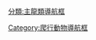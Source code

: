 {{Navbox with collapsible groups
| name = 主龍形下綱
| state = {{{state|expanded}}} 
| selected = {{{1|}}}
| title = [[主龍形下綱]]
| bodyclass = hlist
 
| group1 = {{Nobold|<small>
* 界：[[動物界]]
* 門：[[脊索動物門]]
* 演化支：[[蜥形綱]]
* 亞綱：[[雙孔亞綱]]
* 演化支：[[蜥類]]
</small>}}
| list1 =
  {{Navbox|subgroup
  | group1 = [[真爬行動物]]
  | list1 =
    {{Navbox|subgroup
    | list1 =
**參見 [[Template:真爬行動物|真爬行動物]]
    | group2 = [[主龍形下綱]]
    | list2 =
**見下文↓
    }}
  }}
|group2 = [[主龍形下綱]]
|abbr2 = P.
|image2 =
[[File:Protorosaurus BW.jpg|140px|''Protorosaurus speneri'']]
<div>[[File:Sharovipteryx BW.jpg|140px|''Sharovipteryx mirabilis'']]</div>
<div style="height:35px;overflow:hidden"><div style="position:relative;top:-6px;">[[File:Macrocnemus BW.jpg|140px|''Macrocnemus basanii'']]</div></div>
[[File:Dinocephalosaurus BW.jpg|140px|''Dinocephalosaurus orientalis'']]
|list2 = 
{{Navbox|subgroup
|group1 =[[主龍形下綱|主<br>龍<br>形<br>下<br>綱]]
|list1 = {{Navbox|subgroup
|list1 = 
* {{Extinct}}{{link-en|秘椎龍屬|Aenigmastropheus}}
* {{Extinct}}{{link-en|矮鱷龍屬|Elachistosuchus}}?
* {{Extinct}}{{link-en|亞拉松龍屬|Elessaurus}}
* {{Extinct}}{{link-en|類原蜥屬|Prolacertoides}}
|group2 = {{link-en|泛龜類|Pantestudines}}?
|list2 =
**參見 [[Template:泛龜類|泛龜類]]
**包括[[龜鱉目]]
*{{Extinct}}[[鰭龍超目]]?
|group3 ={{nowrap|{{Extinct}}[[離龍目]]?}}
|list3 =
**參見 [[Template:離龍目|離龍目]]
|group4 = {{Extinct}}[[原龍目]]
|list4 ={{Navbox|subgroup
|list1 =
* {{link-en|Czatkowiella}}
* {{link-en|Exilisuchus}}?
* {{link-en|阿爾及利亞龍屬|Jesairosaurus}}
* [[馬拉利蜥屬]]?
* {{link-en|Malutinisuchus}}
* {{link-en|Mecistotrachelos}}?
* {{le|Megacnemus}}
* {{le|Microcnemus}}
* [[原龍屬]]
* {{le|Rhombopholis}}
* {{link-en|Trachelosaurus}}
* {{link-en|Vritramimosaurus}}
* [[鐮龍類]]?
   |group3 = [[沙洛維龍科]]
   |list3 =
* {{link-en|奧濟梅克龍屬|Ozimek volans}}
* [[沙洛維龍屬]]
   |group4 = [[長頸龍科]]
   |list4 =
*{{link-en|Amotosaurus}}
* {{link-en|Augustaburiania}}
* {{link-en|Cosesaurus}}
* [[恐頭龍屬]]?
* {{link-en|Exilisuchus}}?
* {{link-en|富源龍屬|Fuyuansaurus}}
* [[格威內德龍屬]]
* [[倫巴底蜥屬]]
* [[巨脛龍屬]]
* {{link-en|振宇梳齒龍|Pectodens}}
* {{link-en|原長頸龍屬|Protanystropheus}}
* {{link-en|Raibliania}}
* {{link-en|Sclerostropheus}}
* [[長頸龍屬]]
* {{link-en|塔尼龍屬|Tanytrachelos}}
* [[沙洛維龍科]]?}}
|group5 = [[主龍形下綱|鱷腳類]]
|list5 =
**見下文↓
}}}}

|group3 = [[主龍形下綱|鱷腳類]]
|abbr3 = R.
|image3 = [[File:Shringasaurus_indicus_reconstruction.png|120px|''Shringasaurus indicus'']]
[[File:Trilophosaurus buettneri (flipped).jpg|140px|''Trilophosaurus buettneri'']]

[[File:Paradapedon 1DB.jpg|70px|''Hyperodapedon huxleyi'']]
[[File:Prolacerta broomi.jpg|140px|''Prolacerta broomi'']]
|list3 ={{Navbox|subgroup
      |list1 ={{Navbox|subgroup
|group1 = [[主龍形下綱|鱷<br>腳<br>類]]
|list1 ={{Navbox|subgroup
|list1 ={{Navbox|subgroup
|list1 =
* {{Extinct}}{{link-en|Ankistrodon}}?
* {{Extinct}}{{link-en|無爪鱷屬|Blomosuchus}}?
* †{{link-en|Boreopricea}}
* †{{link-en|伊力薩龍屬|Elessaurus}}?
* {{Extinct}}{{link-en|Teyujagua}}
* {{Extinct}}[[塔斯馬尼亞龍屬]]
      |group2 = {{nowrap|{{Extinct}}[[孔耐蜥科]]?}}
      |list2 =
* [[依卡洛蜥屬]]
* [[孔耐蜥屬]]
* [[孔耐鱷屬]]
* {{link-en|Pamelina}}
* [[棒臀龍屬]]?
      |group3 = {{Extinct}}{{link-en|怪异龙类|Allokotosauria}}
      |list3 ={{Navbox|subgroup
   |list1 =
* [[北極龍屬]]?
* {{link-en|帕梅拉龍屬|Pamelaria}}
* [[孔耐蜥科]]?
   |group2 = {{link-en|愛珍多龍科|Azendohsauridae}}
   |list2 =
* [[愛珍多龍]]
* [[馬拉利蜥屬]]?
* {{link-en|帕梅拉龍屬|Pamelaria}}?
* {{link-en|犄龍屬|Shringasaurus}}
   |group3 = [[三棱龍科]]
   |list3 =
* {{link-en|Anisodontosaurus}}?
* {{link-en|Coelodontognathus}}?
* {{link-en|頓河頭龍屬|Doniceps}}?
* [[棘鱷龍屬]]
* {{link-en|妙爬龍屬|Teraterpeton}}
* {{link-en|Tricuspisaurus}}?
* [[三稜龍屬]]
* {{link-en|Variodens}}?
* {{link-en|维塔利龍屬|Vitalia}}?
}}}}
      |group2 = {{Extinct}}[[喙頭龍目|<br>喙<br>頭<br>龍<br>目]]
      |list2 ={{Navbox|subgroup
   |list1 =
* {{link-en|短面龍屬|Colobops}}?
* {{link-en|始豚龍屬|Eohyosaurus}}
* {{link-en|Howesia}}
* [[中鱷屬]]
* {{link-en|非始鱷屬|Noteosuchus}}
   |group2 = [[喙頭龍科]]
   |list2 =
   {{Navbox|subgroup
      |list1 =
* {{link-en|Otischalkia}}
* [[喙頭龍屬]]
      |group2 = [[異平齒龍科]]
      |list2 =
      {{Navbox|subgroup
         |list1 =
* {{link-en|本頓爪龍屬|Bentonyx}}
* {{link-en|掘爪龍屬|Fodonyx}}
* {{link-en|蘭格爪龍屬|Langeronyx}}
         |group2 = [[異平齒龍亞科]]
         |list2 =
* [[異平齒龍屬]]
* {{link-en|艾薩羅喙龍屬|Isalorhynchus}}
* {{link-en|掘喙龍屬|Oryctorhynchus}}
* {{link-en|Supradapedon}}
* {{link-en|蜥鸚龍屬|Teyumbaita}}
         |group3 = [[喙頭龍目|細管喙龍亞科]]
         |list3 =
* {{link-en|Ammorhynchus}}
* {{link-en|Brasinorhynchus}}
* {{link-en|Mesodapedon}}
* {{link-en|細管喙龍屬|Stenaulorhynchus}}
* {{link-en|伊洛喙龍屬|Elorhynchus}}
      }}
   }} 
}}
|list3 ={{Navbox|subgroup
      |group4 = {{Extinct}}{{le|原蜥科|Prolacertidae}}
      |list4 =
* {{link-en|Kadimakara australiensis}}
* {{le|原蜥屬|Prolacerta}}
      |group5 = [[主龍形類]]
      |list5 =
**見下文↓
   }}}}
}}}}

|group4 = [[主龍形類]]
|abbr4 = B.
|list4 =
   {{Navbox|subgroup
|image = [[File:Proterosuchus_BW.jpg|140px|''Proterosuchus fergusi'']]
[[File:Erythrosuchus.png|130px|''Erythrosuchus africanus'']]
[[File:Euparkeria white background.png|130px|''Euparkeria capensis'']]
[[File:Pseudochampsa life restoration white background.jpg|130px|''Pseudochampsa ischigualastensis'']]
   |group1 = [[主龍形類|主<br>龍<br>形<br>類]]
   |list1 ={{Navbox|subgroup
      |list1 ={{Navbox|subgroup
      |list1 =
* {{Extinct}}{{link-en|南極王龍屬|Antarctanax}}
* {{Extinct}}[[加斯馬吐鱷屬]]
* {{Extinct}}{{link-en|長頸鱷屬|Collilongus}}
* {{Extinct}}[[克羅斯比龍屬]]?
* {{Extinct}}[[庫約鱷屬]]
* {{Extinct}}{{link-en|Eorasaurus}}?
* {{Extinct}}[[迦梨鱷屬]]
* {{Extinct}}{{link-en|薩爾馬托鱷屬|Sarmatosuchus}}
* {{Extinct}}[[斯克列羅龍屬]]?
* {{Extinct}}{{link-en|三視龍屬|Triopticus}}
* {{Extinct}}[[齊馬鱷屬]]?
* {{Extinct}}[[武氏龍屬]]
* {{Extinct}}{{link-en|Vonhuenia}}
* {{Extinct}}{{le|短臉鱷屬|Syntomiprosopus}}
      |group2 = {{nowrap|{{Extinct}}[[古鱷科]]}}
      |list2 =
* [[主龍屬]]
* [[古鱷屬]]
      |group3 = {{nowrap|{{Extinct}}[[引鱷科]]}}
      |list3 =
* {{le|查利舍夫鱷屬|Chalishevia}}
* [[引鱷屬]]
* [[府谷鱷屬]]
* [[格爾贊鱷屬]]
* {{link-en|古城鱷屬|Guchengosuchus}}
* [[山西鱷]]
* {{le|烏拉龍屬|Uralosaurus}}
* {{le|巨頭鱷屬|Bharitalasuchus}}
}}
      |group4 = [[主龍形類|真<br>鱷<br>腳<br>類]]
      |list4 =
         {{Navbox|subgroup
         |list1 =
* {{Extinct}}{{link-en|糙面龍屬|Asperoris}}
* {{Extinct}}{{link-en|多魯鱷屬|Dorosuchus}}
* {{Extinct}}{{link-en|多型齒鱷屬|Polymorphodon}}
         |group3 = {{nowrap|{{Extinct}}{{link-en|原鱷龍類|Proterochampsia}}}}
         |list3 ={{Navbox|subgroup
   |list1 =
* {{link-en|濱鱷屬|Litorosuchus}}?
* {{link-en|范克里夫鱷屬|Vancleavea}}?
   |group2 = [[道斯威爾龍科]]
   |list2 =
* {{link-en|Ankylosuchus}}
* [[道斯威爾龍屬]]
* {{link-en|亞格斯特鱷屬|Jaxtasuchus}}
* {{link-en|皺鼻鱷屬|Rugarhynchos}}
* [[斯克列羅龍屬]]?
   |group3 = [[原鱷龍科]]
   |list3 =
      {{Navbox|subgroup
      |list1 =
* {{link-en|賽里托龍屬|Cerritosaurus}}
* [[原鱷龍屬]]
* {{link-en|Tropidosuchus}}
      |group2 = {{link-en|脆弱鱷亞科|Rhadinosuchinae}}
      |list2 =
* {{link-en|查尼亞爾鱷屬|Chanaresuchus}}
* {{link-en|瓦羅鱷屬|Gualosuchus}}
* {{link-en|脆弱鱷屬|Rhadinosuchus}}
* {{link-en|偽鱷龍屬|Pseudochampsa}}
      }}
   }}
         |group2 = {{nowrap|{{Extinct}}[[派克鱷科]]}}
         |list2 =
* [[派克鱷屬]]
* {{link-en|哈拉寨鱷屬|Halazhaisuchus}}
* [[奧斯穆斯卡鱷屬]]
         |group4 = [[鑲嵌踝類]]
         |list4 =
**見下文↓
}}
   }}
}}

|group5 = [[鑲嵌踝類]]
|abbr5 = Ph.
|image5 =[[File:Smilosuchus adamanensis flipped.jpg|140px|''Smilosuchus adamanensis'']]
|list5 ={{Navbox|subgroup
            |group2 = {{Extinct}}[[植龍目|植<br>龍<br>目]]
            |list2 ={{Navbox|subgroup
   |list1 =
* [[箭齒龍屬]]
* [[尖齒鱷屬]]?
* {{link-en|優雅龍屬|Compsosaurus}}?
* {{link-en|滇東鱷屬|Diandongosuchus}}
* {{link-en|佛朗哥鱷屬|Francosuchus}}?
* [[異齒鱷屬]]?
* [[中喙龍屬]]
* {{link-en|糙龍屬|Omosaurus}}?
* {{link-en|古殺手龍屬|Palaeoctonus}}?
* [[植龍屬]]?
* [[萊利鱷屬]]?
* {{link-en|窄顎龍屬|Suchoprion}}?
* {{link-en|末代龍屬|Termatosaurus}}?
   |group2 = {{link-en|副鱷科 (主龍形下綱)|Parasuchidae|副<br>鱷<br>科}}
   |list2 =
      {{Navbox|subgroup
      |list1 =
* {{link-en|阿加納喙龍屬|Arganarhinus}}
* [[埃布拉赫鱷屬]]
* [[古喙龍]]
* {{link-en|副鱷屬|Parasuchus}}
* {{link-en|瓦恩鱷屬|Wannia}}
      |group2 = [[迷鱷亞科|迷<br>鱷<br>亞<br>科]]
      |list2 =
* [[狹喙龍屬]]
*  {{link-en|近鱷屬|Brachysuchus}}
* [[臉龍屬]]
* [[狂齒鱷屬]]
* {{link-en|火山鱷屬|Volcanosuchus}}
             {{Navbox|subgroup
             |group2 = {{link-en|勒普托鱷形類|Leptosuchomorpha}}
             |list2 =
                {{Navbox|subgroup
                |list1 =
* {{link-en|勒普托鱷屬|Leptosuchus}}
* {{link-en|邪鱷屬|Pravusuchus}}
* [[鑿齒鱷屬]]
                |group2 = [[迷鱷族]]
                |list2 =
* {{link-en|Angistorhinopsis}}
* [[科堡鱷屬]]
* [[偽帕拉鱷屬]]
* [[迷鱷屬]]
* [[尼克羅龍]]
* [[雷東達龍屬]]
            }}  
         }}
      }}
   }}
|list3 ={{Navbox|subgroup
|group1 = [[主龍類]]
|list1 ={{Navbox|subgroup
|list1 =
* {{Extinct}}[[阿爾比斯龍屬]]?
* {{Extinct}}[[鳥足龍屬]]?
* {{Extinct}}{{link-en|古龍屬|Palaeosaurus}}?
* {{Extinct}}{{link-en|錫坎尼鱷|Sikannisuchus}}
* {{Extinct}}{{link-en|龍鱷屬|Smok (archosaur)}}
* {{Extinct}}[[鐮齒龍屬]]?
                |group2 = [[偽鱷類]]
                |list2 =
**參見 [[Template:偽鱷類|偽鱷類]]
**包括 [[鱷目]]
*{{Extinct}}[[植龍目]]?
|group3 =[[鳥蹠類]]
|list3 =
**見下文↓
}}}}}}

|group6 = [[鳥蹠類]]
|abbr6 = A.
|image6 =[[File:Teleocrater v1.png|140px|''Teleocrater rhadinus'']]
[[File:Lagerpeton_NT_small.jpg|140px|''Lagerpeton chanarensis'']]
[[File:Silesaurus opolensis flipped.jpg|140px|''Silesaurus opolensis'']]
[[File:Herresaurus.png|140px|''Herrerasaurus ischigualastensis'']]
|list6 ={{Navbox|subgroup
                |group3 = [[鳥蹠類|鳥<br>蹠<br>類]]
                |list3 ={{Navbox|subgroup
      |list1 =
* {{extinct}}[[斯克列羅龍屬]]?
|list2 ={{Navbox|subgroup
      |group2 = {{nowrap|{{extinct}}{{le|匿龍目|Aphanosauria}}}}
      |list2 =
* {{link-en|頓古茲鱷屬|Dongusuchus}}
* [[椎體龍屬]]
* {{link-en|完髖鱷屬|Teleocrater}}
* [[亞拉鱷屬]]
}}
      |group3 =[[鳥頸類主龍|鳥<br>頸<br>類<br>主<br>龍]]
      |list3 ={{Navbox|subgroup
|list1 =
*{{Extinct}}{{link-en|法希納爾翼龍屬|Faxinalipterus}}?
|list2 ={{Navbox|subgroup
|group2 = {{nowrap|{{extinct}}[[翼龍目|翼龍形類]]}}
|list2 =
**參見 [[Template:翼龍目|翼龍形類]]
}}
|group3 =[[恐龍形態類|恐<br>龍<br>形<br>態<br>類]]
|list3 ={{Navbox|subgroup
|list1 ={{Navbox|subgroup
   |list1 =
*{{nowrap|{{extinct}}[[兔蜥科]]?}}
}}
   |group2 = [[恐龍型類|恐<br>龍<br>型<br>類]]
   |list2 =
   {{Navbox|subgroup
      |list1 =
* †[[兔鱷屬]]
* †[[馬拉鱷龍]]屬
|group2 = [[龍群類|龍<br>群<br>類]]
   |list2 =
   {{Navbox|subgroup
      |list1 ={{Navbox|subgroup
      |list1 =
* {{Extinct}}[[尼亞薩龍屬]]?
* {{Extinct}}[[跳龍屬]]
      |group2 = {{nowrap|{{extinct}}[[西里龍科]]}}
      |list2 =
* {{link-en|無父龍屬|Agnosphitys}}
* [[阿希利龍屬]]
* {{link-en|未知龍屬|Ignotosaurus}}
* [[劉氏鱷屬]]
* [[皮薩諾龍屬]]?
* {{link-en|索米亞龍屬|Soumyasaurus}}
* [[科技龍屬]]?
{{Navbox|subgroup
      |group2= {{nowrap|†[[西里龍科|溝頜龍類]]}}
      |list2 =
* [[狄奧多羅斯龍屬]]
* [[真腔骨龍屬]]
* {{link-en|夸納龍屬|Kwanasaurus}}
* {{link-en|高髖龍屬|Lutungutali}}
* [[塞龍屬]]
* [[西里龍屬]]
}}}}
|groupstyle=line-height:1.2em;text-align:left;
      |group3 = [[恐龙|恐<br>龍<br>總<br>目]]
      |list3 =
      {{Navbox|subgroup
      |group1 = {{nowrap|{{extinct}}[[鳥臀目]]}}
      |list1 =
** 參見 [[Template:鳥臀目|鳥臀目]]
 
| group2 = [[蜥臀目]]
              | list2 =
                {{Navbox|subgroup
                | list1 =
* †[[艾沃克龍屬]]
* {{Extinct}}[[欽迪龍屬]]
* {{Extinct}}[[邪靈龍屬]]
* {{Extinct}}[[曙奔龍屬]]
* {{Extinct}}[[跳龍屬]]?
* {{Extinct}}[[太陽神龍屬]]
                | group2 = {{nowrap|{{Extinct}}[[艾雷拉龍科]]}}
                | list2 =
* [[盒龍屬]]?
* [[欽迪龍屬]]?
* [[噬頜龍屬]]
* [[艾雷拉龍屬]]
* [[聖胡安龍屬]]
* [[南十字龍屬]]
                | group3 = [[真蜥臀類]]
                | list3 =
                  {{Navbox|subgroup
                  | group1 = {{nowrap|{{Extinct}}[[蜥腳形亞目]]}}
                  | list1 =
**參見 [[Template:蜥腳形亞目|蜥腳形亞目]]
                  | group2 = [[獸腳亞目]]
                  | list2 =
**參見 [[Template:獸腳亞目|獸腳亞目]]
**包括[[鳥類]]
               }}
            }}
         }}
      }}
   }}
}}
   }}}}
}}
| below =
* 另見：[[槽齒目]]
*[[古鱷亞目]]
*{{le|鳥腿龍類|Ornithoscelida}}
* {{le|植物龍類|Phytodinosauria}}
}}<noinclude>
{{Documentation}}
[[Category:爬行動物導航框]]
[[分類:主龍類導航框]]
</noinclude>
